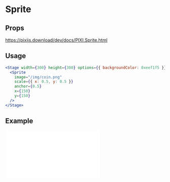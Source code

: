 # Sprite

## Props

https://pixijs.download/dev/docs/PIXI.Sprite.html

## Usage

```jsx live
<Stage width={300} height={300} options={{ backgroundColor: 0xeef1f5 }}>
  <Sprite
    image="/img/coin.png"
    scale={{ x: 0.5, y: 0.5 }}
    anchor={0.5}
    x={150}
    y={150}
  />
</Stage>
```

## Example

<iframe
  height={500}
  scrolling="no"
  title="Sprite"
  src="//codepen.io/inlet/embed/f68c95780536e31af9678bab19fdd4b5/?height=300&theme-id=33987&default-tab=result&embed-version=2"
  frameBorder="no"
  allowFullScreen={true}
  style={{ width: '100%' }}
/>
